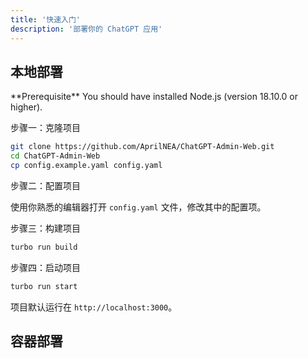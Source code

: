 ```yaml
---
title: '快速入门'
description: '部署你的 ChatGPT 应用'
---
```


## 本地部署

<Info>
    **Prerequisite** You should have installed Node.js (version 18.10.0 or
    higher).
</Info>

步骤一：克隆项目

```bash
git clone https://github.com/AprilNEA/ChatGPT-Admin-Web.git
cd ChatGPT-Admin-Web
cp config.example.yaml config.yaml
```

步骤二：配置项目

使用你熟悉的编辑器打开 `config.yaml` 文件，修改其中的配置项。

步骤三：构建项目
```bash
turbo run build
```

步骤四：启动项目
```bash
turbo run start
```
项目默认运行在 `http://localhost:3000`。

## 容器部署
